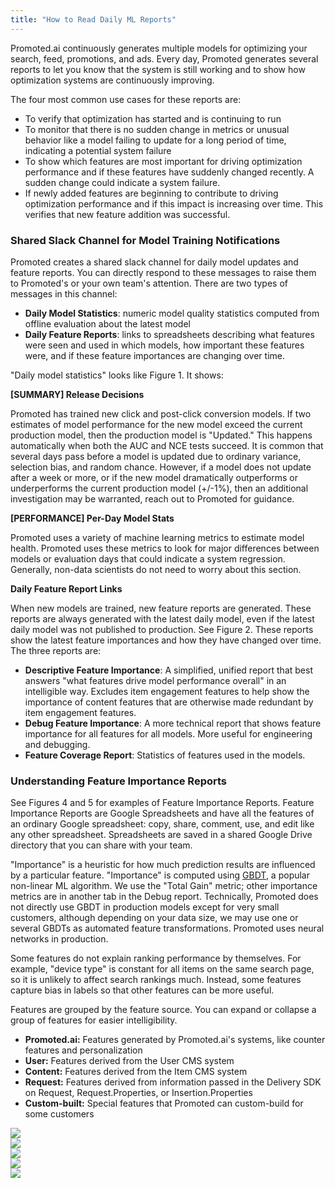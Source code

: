 ```yaml
---
title: "How to Read Daily ML Reports"
---
```


Promoted.ai continuously generates multiple models for optimizing your search, feed, promotions, and ads. Every day, Promoted generates several reports to let you know that the system is still working and to show how optimization systems are continuously improving.

The four most common use cases for these reports are:

* To verify that optimization has started and is continuing to run
* To monitor that there is no sudden change in metrics or unusual behavior like a model failing to update for a long period of time, indicating a potential system failure
* To show which features are most important for driving optimization performance and if these features have suddenly changed recently. A sudden change could indicate a system failure.
* If newly added features are beginning to contribute to driving optimization performance and if this impact is increasing over time. This verifies that new feature addition was successful.

### Shared Slack Channel for Model Training Notifications

Promoted creates a shared slack channel for daily model updates and feature reports. You can directly respond to these messages to raise them to Promoted's or your own team's attention. There are two types of messages in this channel:

* **Daily Model Statistics**: numeric model quality statistics computed from offline evaluation about the latest model
* **Daily Feature Reports**: links to spreadsheets describing what features were seen and used in which models, how important these features were, and if these feature importances are changing over time.

"Daily model statistics" looks like Figure 1\. It shows:

**\[SUMMARY\] Release Decisions**

Promoted has trained new click and post-click conversion models. If two estimates of model performance for the new model exceed the current production model, then the production model is "Updated." This happens automatically when both the AUC and NCE tests succeed. It is common that several days pass before a model is updated due to ordinary variance, selection bias, and random chance. However, if a model does not update after a week or more, or if the new model dramatically outperforms or underperforms the current production model (+/-1%), then an additional investigation may be warranted, reach out to Promoted for guidance. 

**\[PERFORMANCE\] Per-Day Model Stats**

Promoted uses a variety of machine learning metrics to estimate model health. Promoted uses these metrics to look for major differences between models or evaluation days that could indicate a system regression. Generally, non-data scientists do not need to worry about this section.

**Daily Feature Report Links**

When new models are trained, new feature reports are generated. These reports are always generated with the latest daily model, even if the latest daily model was not published to production. See Figure 2\. These reports show the latest feature importances and how they have changed over time. The three reports are:

* **Descriptive Feature Importance**: A simplified, unified report that best answers "what features drive model performance overall" in an intelligible way. Excludes item engagement features to help show the importance of content features that are otherwise made redundant by item engagement features.
* **Debug Feature Importance**: A more technical report that shows feature importance for all features for all models. More useful for engineering and debugging.
* **Feature Coverage Report**: Statistics of features used in the models.

### Understanding Feature Importance Reports

See Figures 4 and 5 for examples of Feature Importance Reports. Feature Importance Reports are Google Spreadsheets and have all the features of an ordinary Google spreadsheet: copy, share, comment, use, and edit like any other spreadsheet. Spreadsheets are saved in a shared Google Drive directory that you can share with your team.

"Importance" is a heuristic for how much prediction results are influenced by a particular feature. "Importance" is computed using [GBDT](https://inria.github.io/scikit-learn-mooc/python%5Fscripts/ensemble%5Fgradient%5Fboosting.html), a popular non-linear ML algorithm. We use the "Total Gain" metric; other importance metrics are in another tab in the Debug report. Technically, Promoted does not directly use GBDT in production models except for very small customers, although depending on your data size, we may use one or several GBDTs as automated feature transformations. Promoted uses neural networks in production.

Some features do not explain ranking performance by themselves. For example, "device type" is constant for all items on the same search page, so it is unlikely to affect search rankings much. Instead, some features capture bias in labels so that other features can be more useful.

Features are grouped by the feature source. You can expand or collapse a group of features for easier intelligibility.

* **Promoted.ai:** Features generated by Promoted.ai's systems, like counter features and personalization
* **User:** Features derived from the User CMS system
* **Content:** Features derived from the Item CMS system
* **Request:** Features derived from information passed in the Delivery SDK on Request, Request.Properties, or Insertion.Properties
* **Custom-built:** Special features that Promoted can custom-build for some customers

<Frame caption="Figure 1: Example Daily Model Statistics">
  <img src="/images/daily-reports-1.png" />
</Frame>

<br />

<Frame caption="Figure 2: Daily Feature Reports">
  <img src="/images/daily-reports-2.png" />
</Frame>

<br />

<Frame caption="Figure 3: Top-level feature categories in the Descriptive Feature Importance report">
  <img src="/images/daily-reports-3.png" />
</Frame>

<br />

<Frame caption="Figure 4: Expansion of the Content feature category, which are features provided by the customer in the Item CMS system.">
  <img src="/images/daily-reports-4.png" />
</Frame>

<br />

<Frame caption="Figure 5: Expansion of the Promoted.ai feature category, which are features generated by Promoted.ai automatically">
  <img src="/images/daily-reports-5.png" />
</Frame>


